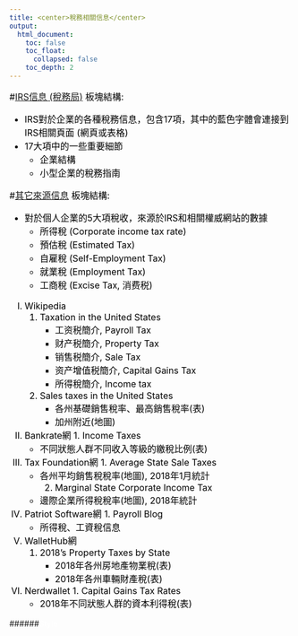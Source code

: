 ```yaml
---
title: <center>稅務相關信息</center>
output:
  html_document:
    toc: false
    toc_float: 
      collapsed: false
    toc_depth: 2
---
```

#[IRS信息 (稅務局)](Tax1.html)
板塊結構:

- IRS對於企業的各種稅務信息，包含17項，其中的藍色字體會連接到IRS相關頁面 (網頁或表格)
- 17大項中的一些重要細節
    - 企業結構
    - 小型企業的稅務指南

#[其它來源信息](Tax2.html)
板塊結構:

- 對於個人企業的5大項稅收，來源於IRS和相關權威網站的數據
    - 所得稅 (Corporate income tax rate)
    - 預估稅 (Estimated Tax)
    - 自雇稅 (Self-Employment Tax)
    - 就業稅 (Employment Tax)
    - 工商稅 (Excise Tax, 消费税)
(I) Wikipedia
    1. Taxation in the United States
        - 工资税簡介, Payroll Tax
        - 财产税簡介, Property Tax
        - 销售税簡介, Sale Tax
        - 资产增值税簡介, Capital Gains Tax
        - 所得稅簡介, Income tax
    2. Sales taxes in the United States
        - 各州基礎銷售稅率、最高銷售稅率(表)
        - 加州附近(地圖)
(II) Bankrate網
    1. Income Taxes
        - 不同狀態人群不同收入等級的繳稅比例(表)
(III) Tax Foundation網
    1. Average State Sale Taxes
        - 各州平均銷售稅稅率(地圖), 2018年1月統計
    2. Marginal State Corporate Income Tax
        - 邊際企業所得稅稅率(地圖), 2018年統計
(IV) Patriot Software網
    1. Payroll Blog
        - 所得稅、工資稅信息
(V) WalletHub網
    1. 2018's Property Taxes by State
        - 2018年各州房地產物業稅(表)
        - 2018年各州車輛財產稅(表)
(VI) Nerdwallet
    1. Capital Gains Tax Rates
        - 2018年不同狀態人群的資本利得稅(表)


######<font color="white">Style</font>
<style>
h1 {font-size: 28px; color: black; font-weight: bold;}
h1.title {color: black; background-color: white;}
h2 {font-size: 20px; color: black; font-weight: bold;}
p {font-size: 16px; color: black;}
ol {font-size: 16px; color: black;}
ul {font-size: 16px; color: black;}
</style>